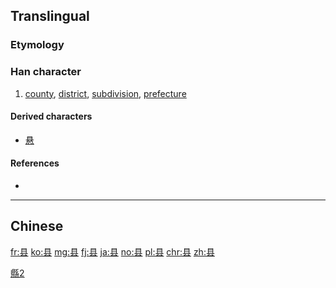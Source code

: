 {{also|縣|県}}
==Translingual==
{{ja-forms|[[県]]|县|[[縣]]}}

===Etymology===
{{Han simp|縣}}

===Han character===
{{Han char|rn=28|rad=厶|as=05|sn=7|four=|canj=月一戈 (BMI)|ids=⿱[[且]][[厶]]}}

# [[county]], [[district]], [[subdivision]], [[prefecture]]

====Derived characters====
* [[悬]]

====References====
* {{Han ref|kx=0164.161|hdz=10386.090|uh=53BF|ud=21439}}

----

==Chinese==
{{zh-see|縣}}

[[Category:CJKV characters simplified differently in Japan and China|縣2]]

[[fr:县]]
[[ko:县]]
[[mg:县]]
[[fj:县]]
[[ja:县]]
[[no:县]]
[[pl:县]]
[[chr:县]]
[[zh:县]]